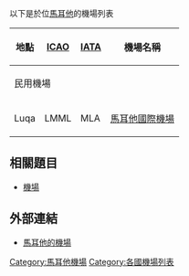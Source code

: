 以下是於位[[馬耳他|馬耳他]]的機場列表
{| border=0 cellpadding=3 cellspacing=1
|- valign=top align=left
! 地點 !! [[ICAO|ICAO]] !! [[IATA|IATA]] !! 機場名稱
|- bgcolor=#dcdcdc
! colspan=4 align=left | 民用機場
|- valign=top
| Luqa || LMML || MLA || [[馬耳他國際機場|馬耳他國際機場]]
|}
==相關題目==
*[[機場|機場]]
==外部連結==
*[https://web.archive.org/web/20090303034602/http://worldaerodata.com/countries/Malta.php 馬耳他的機場]

{{欧洲机场列表}}
[[Category:馬耳他機場|Category:馬耳他機場]]
[[Category:各國機場列表|Category:各國機場列表]]